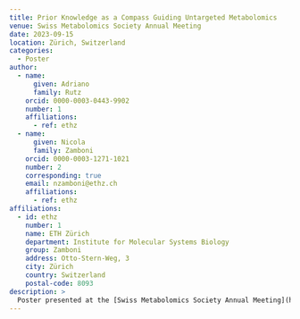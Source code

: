 ```yaml
---
title: Prior Knowledge as a Compass Guiding Untargeted Metabolomics
venue: Swiss Metabolomics Society Annual Meeting
date: 2023-09-15
location: Zürich, Switzerland
categories:
  - Poster
author:
  - name:
      given: Adriano
      family: Rutz
    orcid: 0000-0003-0443-9902
    number: 1
    affiliations:
      - ref: ethz
  - name:
      given: Nicola
      family: Zamboni
    orcid: 0000-0003-1271-1021
    number: 2
    corresponding: true
    email: nzamboni@ethz.ch
    affiliations:
      - ref: ethz
affiliations:
  - id: ethz
    number: 1
    name: ETH Zürich
    department: Institute for Molecular Systems Biology
    group: Zamboni
    address: Otto-Stern-Weg, 3
    city: Zürich
    country: Switzerland
    postal-code: 8093
description: >
  Poster presented at the [Swiss Metabolomics Society Annual Meeting](https://swiss-metabolomics.ch/annual-meeting).
---
```

